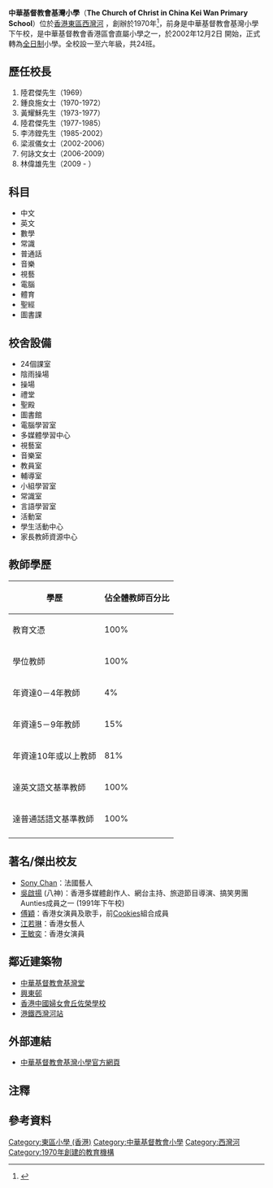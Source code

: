 {{otheruses|other=位於香港東區筲箕灣愛蝶灣的小學|中華基督教會基灣小學（愛蝶灣）}}
{{Infobox_School
| name = 中華基督教會基灣小學
| other_name = The Church of Christ in China Kei Wan Primary School
| image=[[File:CCC_Kei_Wan_Primary_School.jpg|280px]]
| motto=教養孩童，使他走當行的道，就是到老他也不偏離。
| established=1970年
| type=[[資助小學|資助小學]]
| grades = 小一至小六
| affiliation = 中華基督教會香港區會
| principal = 林偉雄先生
| vice_principal = 楊騰輝女士
| enrollment = 約800人，24班
| faculty = 40人
| language =  中文
| religion = [[基督教|基督教]]
| magazine = 灣伴行、基灣家訊、校園小記者報
| district = [[東區_(香港)|東區]]
| location = [[香港|香港]][[西灣河|西灣河]][[西灣河街|西灣河街]]63號
| information = +852 2560-8007
| fax = +852 2885-4050
| website = http://www.keiwan.edu.hk/
}}

'''中華基督教會基灣小學'''（'''The Church of Christ in China Kei Wan Primary School'''）位於[[香港|香港]][[東區_(香港)|東區]][[西灣河|西灣河]] ，創辦於1970年<ref>{{cite web |url=http://www.keiwan.edu.hk/school/profiles/profiles_goal.php |title=中華基督教會基灣小學 |language=zh-Hans |trans_title=The Church of Christ in China Kei Wan Primary School |accessdate=2015-06-01 |quote=一九七零年創立 |archive-url=https://archive.is/20150601150809/http://www.keiwan.edu.hk/school/profiles/profiles_goal.php |archive-date=2015-06-01 |dead-url=yes }}</ref>，前身是中華基督教會基灣小學下午校，是中華基督教會香港區會直屬小學之一，於2002年12月2日 開始，正式轉為[[全日制|全日制]]小學。全校設一至六年級，共24班。

==歷任校長==
# 陸君傑先生（1969）
# 鍾良施女士（1970-1972）
# 黃耀穌先生（1973-1977）
# 陸君傑先生（1977-1985）
# 李沛鏜先生（1985-2002）
# 梁淑儀女士（2002-2006）
# 何詠文女士（2006-2009）
# 林偉雄先生（2009 - ）

==科目==
*中文 	
*英文 	
*數學 	
*常識 	
*普通話 	
*音樂 	
*視藝 	
*電腦 	
*體育 	
*聖經 	
*圖書課

==校舍設備==
*24個課室
*陰雨操場 
*操場
*禮堂 
*聖殿 
*圖書館
*電腦學習室 
*多媒體學習中心 
*視藝室 
*音樂室 
*教員室 
*輔導室
*小組學習室 
*常識室 
*言語學習室 
*活動室 
*學生活動中心
*家長教師資源中心

==教師學歷==
{| class="wikitable" align="center"
|-
! 學歷
! 佔全體教師百分比
|-
! 教育文憑
! 100%
|-
! 學位教師
! 100%
|-
! 年資達0－4年教師
! 4%
|-
! 年資達5－9年教師
! 15%
|-
! 年資達10年或以上教師
! 81%
|-
! 達英文語文基準教師
! 100%
|-
! 達普通話語文基準教師
! 100%
|-
|}

==著名/傑出校友==
*[[陳茗倫|Sony Chan]]：法國藝人
*[[吳啟揚|吳啟揚]] (八神)：香港多媒體創作人、網台主持、旅遊節目導演、搞笑男團Aunties成員之一 (1991年下午校){{noteTag|吳啟揚於2016年11月9日在Facebook公開校友群組「聖巴西流工業中學 St. Basil's Secondary Technical School」中留言：「你好！小弟名叫吳啟揚，先聲明我並不是聖巴西流工業中學的舊生。我來這個group是找人的。我有一個很要好的小學同學，名叫葉永信(當時的英文名叫Frankie)，是在1991年入讀聖巴西流工業中學中一的。我和這位葉永信是就讀基灣小學下午校(1985-1991)，友情一直很好，直到中學便少見了，加上我搬屋，當時手機又未盛行，所以失去聯絡了。‧‧‧‧‧‧」}}
*[[傅穎|傅穎]]：香港女演員及歌手，前[[Cookies|Cookies]]組合成員
*[[江若琳|江若琳]]：香港女藝人
*[[王敏奕|王敏奕]]：香港女演員

==鄰近建築物==
*[[中華基督教會基灣堂|中華基督教會基灣堂]]
*[[興東邨|興東邨]]
*[[香港中國婦女會丘佐榮學校|香港中國婦女會丘佐榮學校]]
*[[港鐵|港鐵]][[西灣河站|西灣河站]]

==外部連結==
*[http://www.keiwan.edu.hk 中華基督教會基灣小學官方網頁]{{Wayback|url=http://www.keiwan.edu.hk/ |date=20080202052317 }}

==注釋==
{{noteFoot}}

==參考資料==
{{reflist}}

{{中華基督教會香港區會學校}}

[[Category:東區小學_(香港)|Category:東區小學 (香港)]]
[[Category:中華基督教會小學|Category:中華基督教會小學]]
[[Category:西灣河|Category:西灣河]]
[[Category:1970年創建的教育機構|Category:1970年創建的教育機構]]